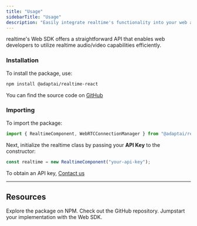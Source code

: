 ```yaml
---
title: "Usage"
sidebarTitle: "Usage"
description: "Easily integrate realtime's functionality into your web applications."
---
```


realtime's Web SDK offers a straightforward API that enables web developers to utilize realtime audio/video capabilities efficiently.

### Installation

To install the package, use:

```bash
npm install @adaptai/realtime-react
```

You can find the source code on [GitHub](https://github.com/xAlpha8/realtime-js)


### Importing

To import the package:

```javascript
import { RealtimeComponent, WebRTCConnectionManager } from "@adaptai/realtime-react";
```

Next, initialize the realtime class by passing your **API Key** to the constructor:

```javascript
const realtime = new RealtimeComponent("your-api-key");
```

To obtain an API key, [Contact us](mailto:contact@getadapt.ai)

---

## Resources

<CardGroup cols={2}>
  <Card
    title="NPM"
    icon="npm"
    iconType="solid"
    href="https://www.npmjs.com/package/@adaptai/realtime-react"
  >
    Explore the package on NPM.
  </Card>
  <Card
    title="GitHub"
    icon="github"
    iconType="solid"
    href="https://github.com/xAlpha8/realtime-js"
  >
    Check out the GitHub repository.
  </Card>
</CardGroup>
<CardGroup cols={1}>
  <Card
    title="Quickstart Guide"
    icon="bolt"
    iconType="solid"
    href="/quickstart"
  >
    Jumpstart your implementation with the Web SDK.
  </Card>
</CardGroup>